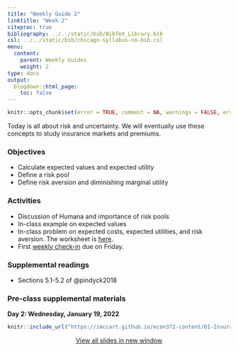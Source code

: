 ```yaml
---
title: "Weekly Guide 2"
linktitle: "Week 2"
citeproc: true
bibliography: ../../static/bib/BibTeX_Library.bib
csl: ../../static/bib/chicago-syllabus-no-bib.csl
menu:
  content:
    parent: Weekly Guides
    weight: 2
type: docs
output:
  blogdown::html_page:
    toc: false
---
```


```r
knitr::opts_chunk$set(error = TRUE, comment = NA, warnings = FALSE, errors = FALSE, messages = FALSE, tidy = FALSE, echo = FALSE)
```

Today is all about risk and uncertainty. We will eventually use these concepts to study insurance markets and premiums.

### Objectives
- Calculate expected values and expected utility
- Define a risk pool
- Define risk aversion and diminishing marginal utility
 
### Activities
- Discussion of Humana and importance of risk pools
- In-class example on expected values
- In-class problem on expected costs, expected utilities, and risk aversion. The worksheet is [here](/resource/wksheet1.html).
- First [weekly check-in](/assignment/weekly-check-in.html) due on Friday.

### Supplemental readings
- Sections 5.1-5.2 of @pindyck2018

### Pre-class supplemental materials

**Day 2: Wednesday, January 19, 2022**


<center>

```r
knitr::include_url("https://imccart.github.io/econ372-content/01-Insurance/preclass-02.html")
```

<p><a class="btn btn-primary btn-lg" target="_blank" href="https://imccart.github.io/econ372-content/01-Insurance/preclass-02.html"><i class="fas fa-external-link-alt"></i> View all slides in new window</a>

</center>
